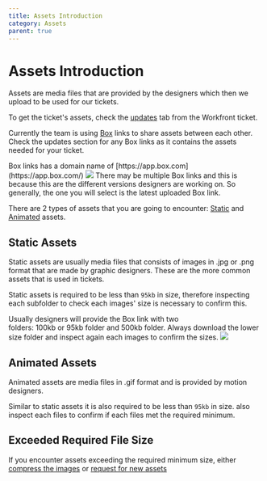 ```yaml
---
title: Assets Introduction
category: Assets
parent: true
---
```


# Assets Introduction

Assets are media files that are provided by the designers which then we upload to be used for our tickets.

To get the ticket's assets, check the [updates](#static-assets) tab from the Workfront ticket.

Currently the team is using [Box](https://www.box.com/) links to share assets between each other. Check the updates section for any Box links as it contains the assets needed for your ticket.

<Admonition type="tip" title="Box Links">
  Box links has a domain name of [https://app.box.com](https://app.box.com/)

  <img className="w-3/4 max-w-md" src="/img/builds/assets/sample-box-links.png" />
</Admonition>

<Admonition type="tip" title="Multiple Box Links">
  There may be multiple Box links and this is because this are the different versions designers are working on. So generally, the one you will select is the latest uploaded Box link.
</Admonition>

There are 2 types of assets that you are going to encounter: [Static](#static-assets) and [Animated](#animated-assets) assets.

## Static Assets

Static assets are usually media files that consists of images in .jpg or .png format that are made by graphic designers. These are the more common assets that is used in tickets.

Static assets is required to be less than `95kb` in size, therefore inspecting each subfolder to check each images' size is necessary to confirm this.

<Admonition type="note" title="Folder To Download">
  Usually designers will provide the Box link with two folders: 100kb or 95kb folder and 500kb folder. Always download the lower size folder and inspect again each images to confirm the sizes.

  <img src="/img/builds/assets/assets-2-folder.png" className="w-full mt-4" />
</Admonition>

## Animated Assets

Animated assets are media files in .gif format and is provided by motion designers.

Similar to static assets it is also required to be less than `95kb` in size. also inspect each files to confirm if each files met the required minimum.

## Exceeded Required File Size

If you encounter assets exceeding the required minimum size, either [compress the images](./assets-request.mdx) or [request for new assets](./assets-request.mdx)
